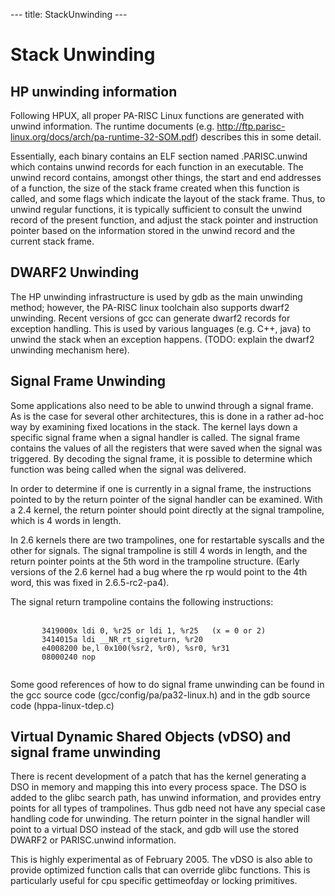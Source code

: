 ---
title: StackUnwinding
---

= Stack Unwinding =

== HP unwinding information ==

Following HPUX, all proper PA-RISC Linux functions are generated with unwind information. The runtime documents (e.g. http://ftp.parisc-linux.org/docs/arch/pa-runtime-32-SOM.pdf) describes this in some detail.

Essentially, each binary contains an ELF section named .PARISC.unwind which contains unwind records for each function in an executable. The unwind record contains, amongst other things, the start and end addresses of a function, the size of the stack frame created when this function is called, and some flags which indicate the layout of the stack frame. Thus, to unwind regular functions, it is typically sufficient to consult the unwind record of the present function, and adjust the stack pointer and instruction pointer based on the information stored in the unwind record and the current stack frame.

== DWARF2 Unwinding ==

The HP unwinding infrastructure is used by gdb as the main unwinding method; however, the PA-RISC linux toolchain also supports dwarf2 unwinding. Recent versions of gcc can generate dwarf2 records for exception handling. This is used by various languages (e.g. C++, java) to unwind the stack when an exception happens. (TODO: explain the dwarf2 unwinding mechanism here).

== Signal Frame Unwinding ==

Some applications also need to be able to unwind through a signal frame. As is the case for several other architectures, this is done in a rather ad-hoc way by examining fixed locations in the stack. The kernel lays down a specific signal frame when a signal handler is called. The signal frame contains the values of all the registers that were saved when the signal was triggered. By decoding the signal frame, it is possible to determine which function was being called when the signal was delivered.

In order to determine if one is currently in a signal frame, the instructions pointed to by the return pointer of the signal handler can be examined. 
With a 2.4 kernel, the return pointer should point directly at the signal trampoline, which is 4 words in length.

In 2.6 kernels there are two trampolines, one for restartable syscalls and the other for signals. The signal trampoline is still 4 words in length, and the return pointer points at the 5th word in the trampoline structure. (Early versions of the 2.6 kernel had a bug where the rp would point to the 4th word, this was fixed in 2.6.5-rc2-pa4).

The signal return trampoline contains the following instructions:

 <nowiki>
       3419000x ldi 0, %r25 or ldi 1, %r25   (x = 0 or 2)
       3414015a ldi __NR_rt_sigreturn, %r20
       e4008200 be,l 0x100(%sr2, %r0), %sr0, %r31
       08000240 nop
 </nowikI>

Some good references of how to do signal frame unwinding can be found in the gcc source code (gcc/config/pa/pa32-linux.h) and in the gdb source code (hppa-linux-tdep.c)

== Virtual Dynamic Shared Objects (vDSO) and signal frame unwinding ==

There is recent development of a patch that has the kernel generating a DSO in memory and mapping this into every process space. The DSO is added to the glibc search path, has unwind information, and  provides entry points for all types of trampolines. Thus gdb need not have any special case handling code for unwinding. The return pointer in the signal handler will point to a virtual DSO instead of the stack, and gdb will use the stored DWARF2 or PARISC.unwind information.

This is highly experimental as of February 2005. The vDSO is also able to provide optimized function calls that can override glibc functions. This is particularly useful for cpu specific gettimeofday or locking primitives.
